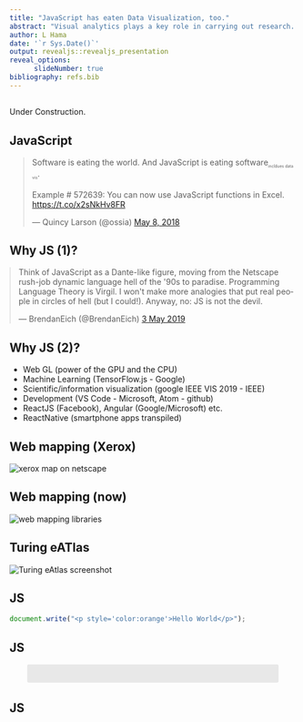 ```yaml
---
title: "JavaScript has eaten Data Visualization, too."
abstract: "Visual analytics plays a key role in carrying out research. At Leeds Institute for Data Analytics I find myself writing JavaScript (React) directly than going through R or Python to visualize data-sets I work with. Data Visualization is an essential if not the end product of data analytics. I have been writing React code for three years. Prior to that it was Java, Python and Objective C mostly for Android and iOS. My current project is an eAtlas web application for the Alan Turing Institute, which is written in React to visualize geospatial data-sets. It is based on a framework I have been working on which relies on R and React."
author: L Hama
date: '`r Sys.Date()`'
output: revealjs::revealjs_presentation
reveal_options:
      slideNumber: true
bibliography: refs.bib
---
```

##
Under Construction.

## JavaScript
<blockquote class="twitter-tweet"><p lang="en" dir="ltr">Software is eating the world. And JavaScript is eating software<sub style="font-size:0.5em">incldues data vis</sub>. <br><br>Example # 572639: You can now use JavaScript functions in Excel. <a href="https://t.co/x2sNkHv8FR">https://t.co/x2sNkHv8FR</a></p>&mdash; Quincy Larson (@ossia) <a href="https://twitter.com/ossia/status/993856509632303105?ref_src=twsrc%5Etfw">May 8, 2018</a></blockquote> <script async src="https://platform.twitter.com/widgets.js" charset="utf-8"></script> 

## Why JS (1)?

<blockquote style="margin:auto" class="twitter-tweet" data-lang="en-gb"><p lang="en" dir="ltr">Think of JavaScript as a Dante-like figure, moving from the Netscape rush-job dynamic language hell of the &#39;90s to paradise. Programming Language Theory is Virgil. I won&#39;t make more analogies that put real people in circles of hell (but I could!). Anyway, no: JS is not the devil.</p>&mdash; BrendanEich (@BrendanEich) <a href="https://twitter.com/BrendanEich/status/1124292439358025728?ref_src=twsrc%5Etfw">3 May 2019</a></blockquote> <script async src="https://platform.twitter.com/widgets.js" charset="utf-8"></script> 


## Why JS (2)?
- Web GL (power of the GPU and the CPU)
- Machine Learning (TensorFlow.js - Google)
- Scientific/information visualization (google IEEE VIS 2019 - IEEE)
- Development (VS Code - Microsoft, Atom - github)
- ReactJS (Facebook), Angular (Google/Microsoft) etc.
- ReactNative (smartphone apps transpiled)

## Web mapping (Xerox)
<img style="max-height:640px" src="http://www.nic.funet.fi/index/FUNET/history/internet/en/xeroxmap.jpg" alt="xerox map on netscape"/>

## Web mapping (now)
<img style="max-height:640px" src="https://i.stack.imgur.com/JBs6V.png" alt="web mapping libraries" />

## Turing eATlas
<img style="max-height:640px" src="https://user-images.githubusercontent.com/408568/66118004-44646f80-e5cd-11e9-98fa-c319c9b42bf3.png" alt="Turing eAtlas screenshot" />

## JS
```js
document.write("<p style='color:orange'>Hello World</p>");
```

## JS 
<p class="box"></p>


## JS 
<style>
.box {
    border-radius: 3px;
    position: relative;  /*  <--- */
    font-style: italic;
    text-align: center;
    padding: 1rem 1.2rem;
    width: 80%;  /* create space for the quotes */
    color: #4a4a4a;
    margin: 1rem auto 2rem;
    color: #4a4a4a;
    background: #E8E8E8;
}
/* -- create the quotation marks -- */
.box:before,
.box:after{
    font-family: FontAwesome;
    position: absolute;
    /* -- inside the relative position of blockquote -- */
    top: 13px;
    color: #E8E8E8;
    font-size: 34px;
}
.box:before{
    content: "\f10d";
    margin-right: 13px;
    right: 100%;
}
.box:after{
    content: "\f10e";
    margin-left: 13px;
    left: 100%;  
}
</style>


